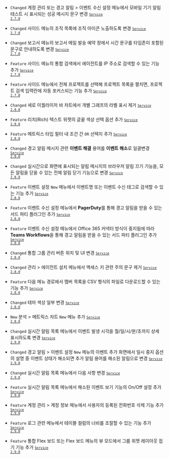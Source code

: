 - <code class="Changed" type="1">Changed</code> <span class="uitext">계정 관리</span> 또는 <span class="uitext">경고 알림</span> &gt; <span class="uitext">이벤트 수신 설정</span> 메뉴에서 모바일 기기 알림 테스트 시 표시되는 성공 메시지 문구 변경 <code class='changelog-service'><a href="../release-notes/service/service-2_7_x"><code class='changelog-service'>Service 2.7.0​</code></a></code>

- <code class="Changed" type="1">Changed</code> 사이드 메뉴의 조직 목록에 조직 아이콘 노출하도록 변경 <code class='changelog-service'><a href="../release-notes/service/service-2_7_x"><code class='changelog-service'>Service 2.7.0​</code></a></code>

- <code class="Changed" type="1">Changed</code> <span class="uitext">보고서</span> 메뉴의 <span class="uitext">보고서 메일 발송 예약</span> 창에서 시간 문구를 타임존이 포함된 문구로 안내하도록 변경 <code class='changelog-service'><a href="../release-notes/service/service-2_7_x"><code class='changelog-service'>Service 2.7.0​</code></a></code>

- <code class="Feature" type="1">Feature</code> 사이드 메뉴의 통합 검색에서 에이전트를 IP 주소로 검색할 수 있는 기능 추가 <code class='changelog-service'><a href="../release-notes/service/service-2_7_x"><code class='changelog-service'>Service 2.7.0​</code></a></code>

- <code class="Feature" type="1">Feature</code> 사이드 메뉴에서 <span class="uitext">전체 프로젝트</span>를 선택해 프로젝트 목록을 펼치면, 프로젝트 검색 입력란에 자동 포커스되는 기능 추가 <code class='changelog-service'><a href="../release-notes/service/service-2_7_x"><code class='changelog-service'>Service 2.7.0​</code></a></code>

- <code class="Changed" type="1">Changed</code> 세로 이퀄라이저 바 차트에서 개별 그래프의 라벨 표시 제거 <code class='changelog-service'><a href="../release-notes/service/service-2_8_x"><code class='changelog-service'>Service 2.8.0​</code></a></code>

- <code class="Feature" type="1">Feature</code> 리치(Rich) 텍스트 위젯의 글꼴 색상 선택 옵션 추가 <code class='changelog-service'><a href="../release-notes/service/service-2_8_x"><code class='changelog-service'>Service 2.8.0​</code></a></code>

- <code class="Feature" type="1">Feature</code> 메트릭스 타입 필터 내 조건 간 <code>OR</code> 선택지 추가 <code class='changelog-service'><a href="../release-notes/service/service-2_8_x"><code class='changelog-service'>Service 2.8.0​</code></a></code>

- <code class="Changed" type="1">Changed</code> 경고 알림 메시지 관련 <b>이벤트 해결</b> 용어를 <b>이벤트 해소</b>로 일괄변경 <code class='changelog-service'><a href="../release-notes/service/service-2_8_x"><code class='changelog-service'>Service 2.8.0​</code></a></code>

- <code class="Changed" type="0">Changed</code> 실시간으로 화면에 표시되는 알림 메시지의 <span class="b500">브라우저 알림 끄기</span> 기능을, 모든 알림을 닫을 수 있는 <span class="uitext">전체 알림 닫기</span> 기능으로 변경 <code class='changelog-service'><a href="../release-notes/service/service-2_8_x"><code class='changelog-service'>Service 2.8.0​</code></a></code>

- <code class="Feature" type="1">Feature</code> <span class="uitext">이벤트 설정</span> <code class="newfunc">New</code> 메뉴에서 <span class="uitext">이벤트명</span> 또는 <span class="uitext">이벤트 수신 태그</span>로 검색할 수 있는 기능 추가 <code class='changelog-service'><a href="../release-notes/service/service-2_8_x"><code class='changelog-service'>Service 2.8.0​</code></a></code>

- <code class="Feature" type="1">Feature</code> <span class="uitext">이벤트 수신 설정</span> 메뉴에서 <strong>PagerDuty</strong>를 통해 경고 알림을 받을 수 있는 서드 파티 플러그인 추가 <code class='changelog-service'><a href="../release-notes/service/service-2_8_x"><code class='changelog-service'>Service 2.8.0​</code></a></code>

- <code class="Feature" type="1">Feature</code> <span class="uitext">이벤트 수신 설정</span> 메뉴에서 Office 365 커넥터 방식이 중지됨에 따라 <strong>Teams Workflows</strong>을 통해 경고 알림을 받을 수 있는 서드 파티 플러그인 추가 <code class='changelog-service'><a href="../release-notes/service/service-2_8_x"><code class='changelog-service'>Service 2.8.0​</code></a></code>

- <code class="Changed" type="0">Changed</code> 통합 그룹 관리 버튼 위치 및 UI 변경 <code class='changelog-service'><a href="../release-notes/service/service-2_8_x"><code class='changelog-service'>Service 2.8.0​</code></a></code>

- <code class="Changed" type="1">Changed</code> <span class="uitext">관리</span> &gt; <span class="uitext">에이전트 설치</span> 메뉴에서 액세스 키 관련 주의 문구 제거 <code class='changelog-service'><a href="../release-notes/service/service-2_8_x"><code class='changelog-service'>Service 2.8.0​</code></a></code>

- <code class="Feature" type="1">Feature</code> 다음 메뉴 경로에서 멤버 목록을 CSV 형식의 파일로 다운로드할 수 있는 기능 추가 <code class='changelog-service'><a href="../release-notes/service/service-2_8_x"><code class='changelog-service'>Service 2.8.0​</code></a></code>

- <code class="Changed" type="1">Changed</code> 테마 색상 일부 변경 <code class='changelog-service'><a href="../release-notes/service/service-2_8_x"><code class='changelog-service'>Service 2.8.0​</code></a></code>

- <code class="New" type="1">New</code> <span class="uitext">분석</span> &gt; <span class="uitext">메트릭스 차트</span> <code class="newfunc">New</code> 메뉴 추가 <code class='changelog-service'><a href="../release-notes/service/service-2_8_x"><code class='changelog-service'>Service 2.8.0​</code></a></code>

- <code class="Changed" type="1">Changed</code> <span class="uitext">실시간 알림 목록</span> 메뉴에서 이벤트 발생 시각을 월/일/시/분/초까지 상세 표시하도록 변경 <code class='changelog-service'><a href="../release-notes/service/service-2_9_x"><code class='changelog-service'>Service 2.9.0​</code></a></code>

- <code class="Changed" type="1">Changed</code> <span class="uitext">경고 알림</span> &gt; <span class="uitext">이벤트 설정</span> <code class="newfunc">New</code> 메뉴의 이벤트 추가 화면에서 <span class="uitext">일시 중지</span> 옵션의 설명 중 <span class="b500">이벤트 상태가 해소되면 추가 알림</span> 용어를 <span class="uitext">해소된 알림</span>으로 변경 <code class='changelog-service'><a href="../release-notes/service/service-2_9_x"><code class='changelog-service'>Service 2.9.0​</code></a></code>

- <code class="Changed" type="1">Changed</code> <span class="uitext">실시간 알림 목록</span> 메뉴에서 다음 사항 변경 <code class='changelog-service'><a href="../release-notes/service/service-2_9_x"><code class='changelog-service'>Service 2.9.0​</code></a></code>

- <code class="Feature" type="1">Feature</code> <span class="uitext">실시간 알림 목록</span> 메뉴에서 <span class="uitext">해소된 이벤트 보기</span> 기능의 On/Off 설정 추가 <code class='changelog-service'><a href="../release-notes/service/service-2_9_x"><code class='changelog-service'>Service 2.9.0​</code></a></code>

- <code class="Feature" type="1">Feature</code> <span class="uitext">계정 관리</span> &gt; <span class="uitext">계정 정보</span> 메뉴에서 사용자의 등록된 전화번호 삭제 기능 추가 <code class='changelog-service'><a href="../release-notes/service/service-2_9_x"><code class='changelog-service'>Service 2.9.0​</code></a></code>

- <code class="Feature" type="1">Feature</code> 로그 관련 메뉴에서 테이블 컬럼의 너비를 조절할 수 있는 기능 추가 <code class='changelog-service'><a href="../release-notes/service/service-2_9_x"><code class='changelog-service'>Service 2.9.0​</code></a></code>

- <code class="Feature" type="1">Feature</code> <span class="uitext">통합 Flex 보드</span> 또는 <span class="uitext">Flex 보드</span> 메뉴의 <span class="uitext">뷰 모드</span>에서 그룹 위젯 레이아웃 접기 기능 추가 <code class='changelog-service'><a href="../release-notes/service/service-2_9_x"><code class='changelog-service'>Service 2.9.0​</code></a></code>